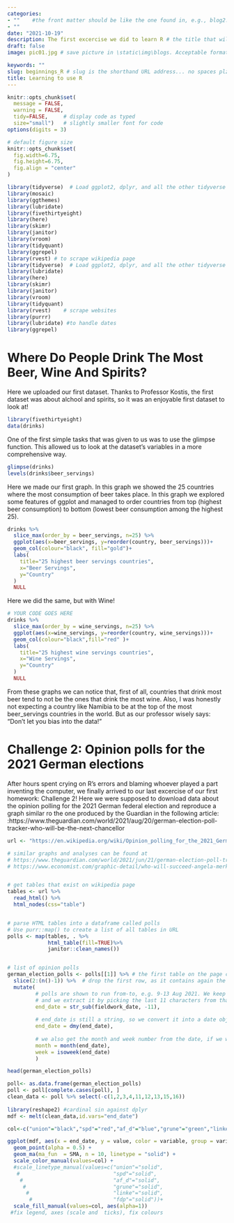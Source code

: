 ```yaml
---
categories:  
- ""    #the front matter should be like the one found in, e.g., blog2.md. It cannot be like the normal Rmd we used
- ""
date: "2021-10-19"
description: The first excercise we did to learn R # the title that will show up once someone gets to this page
draft: false
image: pic01.jpg # save picture in \static\img\blogs. Acceptable formats= jpg, jpeg, or png . Your iPhone pics wont work

keywords: ""
slug: beginnings_R # slug is the shorthand URL address... no spaces plz
title: Learning to use R
---
```


  

```r
knitr::opts_chunk$set(
  message = FALSE, 
  warning = FALSE, 
  tidy=FALSE,     # display code as typed
  size="small")   # slightly smaller font for code
options(digits = 3)

# default figure size
knitr::opts_chunk$set(
  fig.width=6.75, 
  fig.height=6.75,
  fig.align = "center"
)
```


```r
library(tidyverse)  # Load ggplot2, dplyr, and all the other tidyverse packages
library(mosaic)
library(ggthemes)
library(lubridate)
library(fivethirtyeight)
library(here)
library(skimr)
library(janitor)
library(vroom)
library(tidyquant)
library(ggrepel)
library(rvest) # to scrape wikipedia page
library(tidyverse)  # Load ggplot2, dplyr, and all the other tidyverse packages
library(lubridate)
library(here)
library(skimr)
library(janitor)
library(vroom)
library(tidyquant)
library(rvest)    # scrape websites
library(purrr)  
library(lubridate) #to handle dates
library(ggrepel)
```



# Where Do People Drink The Most Beer, Wine And Spirits?


Here we uploaded our first dataset. Thanks to Professor Kostis, the first dataset was about alchool and spirits, so it was an enjoyable first dataset to look at!



```r
library(fivethirtyeight)
data(drinks)
```


One of the first simple tasks that was given to us was to use the glimpse function. This allowed us to look at the dataset's variables in a more comprehensive way. 


```r
glimpse(drinks)
levels(drinks$beer_servings)
```

Here we made our first graph. In this graph we showed the 25 countries where the most consumption of beer takes place. In this graph we explored some features of ggplot and managed to order countries from top (highest beer consumption) to bottom (lowest beer consumption among the highest 25). 

```r
drinks %>%
  slice_max(order_by = beer_servings, n=25) %>% 
  ggplot(aes(x=beer_servings, y=reorder(country, beer_servings)))+
  geom_col(colour="black", fill="gold")+
  labs(
    title="25 highest beer servings countries",
    x="Beer Servings",
    y="Country"
  )
  NULL

```

Here we did the same, but with Wine!

```r

# YOUR CODE GOES HERE
drinks %>%
  slice_max(order_by = wine_servings, n=25) %>% 
  ggplot(aes(x=wine_servings, y=reorder(country, wine_servings)))+
  geom_col(colour="black",fill="red" )+
  labs(
    title="25 highest wine servings countries",
    x="Wine Servings",
    y="Country"
  )
  NULL


```


From these graphs we can notice that, first of all, countries that drink most beer tend to not be the ones that drink the most wine. Also, I was honestly not expecting a country like Namibia to be at the top of the most beer_servings countries in the world. But as our professor wisely says: "Don't let you bias into the data!"




# Challenge 2: Opinion polls for the 2021 German elections

After hours spent crying on R's errors and blaming whoever played a part inventing the computer, we finally arrived to our last excercise of our first homework: Challenge 2! Here we were supposed to download data about the opinion polling for the 2021 German federal election and reproduce a graph similar ro the one produced by the Guardian in the following article: :https://www.theguardian.com/world/2021/aug/20/german-election-poll-tracker-who-will-be-the-next-chancellor



```r
url <- "https://en.wikipedia.org/wiki/Opinion_polling_for_the_2021_German_federal_election"

# similar graphs and analyses can be found at 
# https://www.theguardian.com/world/2021/jun/21/german-election-poll-tracker-who-will-be-the-next-chancellor
# https://www.economist.com/graphic-detail/who-will-succeed-angela-merkel


# get tables that exist on wikipedia page 
tables <- url %>% 
  read_html() %>% 
  html_nodes(css="table")


# parse HTML tables into a dataframe called polls 
# Use purr::map() to create a list of all tables in URL
polls <- map(tables, . %>% 
             html_table(fill=TRUE)%>% 
             janitor::clean_names())


# list of opinion polls
german_election_polls <- polls[[1]] %>% # the first table on the page contains the list of all opinions polls
  slice(2:(n()-1)) %>%  # drop the first row, as it contains again the variable names and last row that contains 2017 results
  mutate(
         # polls are shown to run from-to, e.g. 9-13 Aug 2021. We keep the last date, 13 Aug here, as the poll date
         # and we extract it by picking the last 11 characters from that field
         end_date = str_sub(fieldwork_date, -11),
         
         # end_date is still a string, so we convert it into a date object using lubridate::dmy()
         end_date = dmy(end_date),
         
         # we also get the month and week number from the date, if we want to do analysis by month- week, etc.
         month = month(end_date),
         week = isoweek(end_date)
         )
```


```r
head(german_election_polls)

poll<- as.data.frame(german_election_polls)
poll <- poll[complete.cases(poll), ]
clean_data <- poll %>% select(-c(1,2,3,4,11,12,13,15,16)) 
  
library(reshape2) #cardinal sin against dplyr
mdf <- melt(clean_data,id.vars="end_date")

col<-c("union"="black","spd"="red","af_d"="blue","grune"="green","linke"="purple","fdp"="yellow")

ggplot(mdf, aes(x = end_date, y = value, color = variable, group = variable)) + 
  geom_point(alpha = 0.5) +
  geom_ma(ma_fun  = SMA, n = 10, linetype = "solid") +
  scale_color_manual(values=col) +
  #scale_linetype_manual(values=c("union"="solid",
   #                              "spd"="solid",
    #                             "af_d"="solid",
     #                            "grune"="solid",
      #                           "linke"="solid",
       #                          "fdp"="solid"))+
  scale_fill_manual(values=col, aes(alpha=1)) 
 #fix legend, axes (scale and  ticks), fix colours


```

